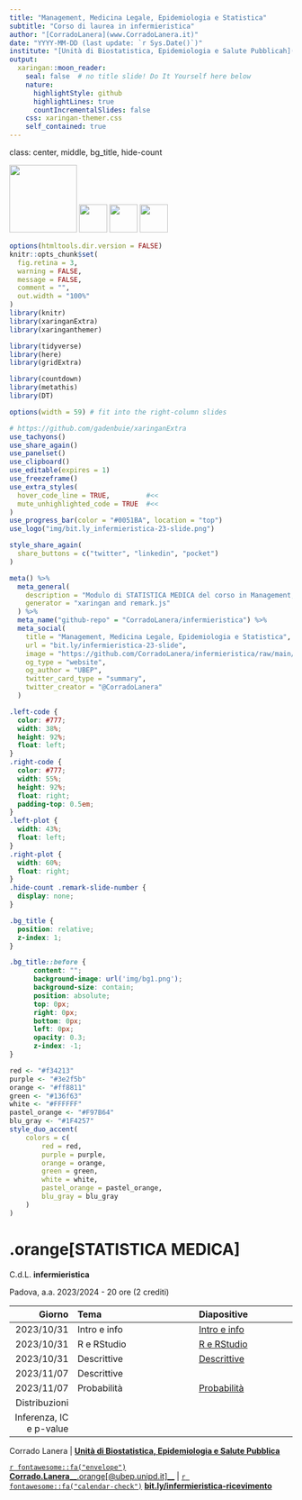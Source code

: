 ```yaml
---
title: "Management, Medicina Legale, Epidemiologia e Statistica"
subtitle: "Corso di laurea in infermieristica"
author: "[CorradoLanera](www.CorradoLanera.it)"
date: "YYYY-MM-DD (last update: `r Sys.Date()`)"
institute: "[Unità di Biostatistica, Epidemiologia e Salute Pubblicah](https://www.unipd-ubep.it/) --- University of Padova"
output: 
  xaringan::moon_reader:
    seal: false  # no title slide! Do It Yourself here below
    nature:
      highlightStyle: github
      highlightLines: true
      countIncrementalSlides: false
    css: xaringan-themer.css
    self_contained: true
---
```

class: center, middle, bg_title, hide-count


<img src="img/unipd_logo.png" width="120px"/>
<img src="img/DCTV.png" width="50px"/>
<img src="img/UBEP.png" width="50px"/>
<img src="img/LAIMS.png" width="50px"/>

```r
options(htmltools.dir.version = FALSE)
knitr::opts_chunk$set(
  fig.retina = 3,
  warning = FALSE,
  message = FALSE,
  comment = "",
  out.width = "100%"
)
library(knitr)
library(xaringanExtra)
library(xaringanthemer)

library(tidyverse)
library(here)
library(gridExtra)

library(countdown)
library(metathis)
library(DT)

options(width = 59) # fit into the right-column slides

```


```r
# https://github.com/gadenbuie/xaringanExtra
use_tachyons()
use_share_again()
use_panelset()
use_clipboard()
use_editable(expires = 1)
use_freezeframe()
use_extra_styles(
  hover_code_line = TRUE,         #<<
  mute_unhighlighted_code = TRUE  #<<
)
use_progress_bar(color = "#0051BA", location = "top")
use_logo("img/bit.ly_infermieristica-23-slide.png")
```

```r
style_share_again(
  share_buttons = c("twitter", "linkedin", "pocket")
)
```


```r
meta() %>%
  meta_general(
    description = "Modulo di STATISTICA MEDICA del corso in Management, Medicina Legale, Epidemiologia e Statistica per il corso di laurea in infermieristica",
    generator = "xaringan and remark.js"
  ) %>% 
  meta_name("github-repo" = "CorradoLanera/infermieristica") %>% 
  meta_social(
    title = "Management, Medicina Legale, Epidemiologia e Statistica",
    url = "bit.ly/infermieristica-23-slide",
    image = "https://github.com/CorradoLanera/infermieristica/raw/main/docs/img/cover.jpg",
    og_type = "website",
    og_author = "UBEP",
    twitter_card_type = "summary",
    twitter_creator = "@CorradoLanera"
  )
```

```css
.left-code {
  color: #777;
  width: 38%;
  height: 92%;
  float: left;
}
.right-code {
  color: #777;
  width: 55%;
  height: 92%;
  float: right;
  padding-top: 0.5em;
}
.left-plot {
  width: 43%;
  float: left;
}
.right-plot {
  width: 60%;
  float: right;
}
.hide-count .remark-slide-number {
  display: none;
}

.bg_title {
  position: relative;
  z-index: 1;
}

.bg_title::before {    
      content: "";
      background-image: url('img/bg1.png');
      background-size: contain;
      position: absolute;
      top: 0px;
      right: 0px;
      bottom: 0px;
      left: 0px;
      opacity: 0.3;
      z-index: -1;
}

```


```r
red <- "#f34213"
purple <- "#3e2f5b"
orange <- "#ff8811"
green <- "#136f63"
white <- "#FFFFFF"
pastel_orange <- "#F97B64"
blu_gray <- "#1F4257"
style_duo_accent(
    colors = c(
        red = red,
        purple = purple,
        orange = orange,
        green = green,
        white = white,
        pastel_orange = pastel_orange,
        blu_gray = blu_gray
    )
)
```


# **.orange[STATISTICA MEDICA]**

C.d.L. **infermieristica**

Padova, a.a. 2023/2024 - 20 ore (2 crediti)

<small>

**Giorno**    | **Tema**                 | **Diapositive**
-------------:|:-------------------------|:--------------------
2023/10/31    | Intro e info             | [Intro e info](00-intro_and_info.html)
2023/10/31    | R e RStudio              | [R e RStudio](01-r_rstudio.html)
2023/10/31    | Descrittive              | [Descrittive](02-descrittive.html)
2023/11/07    | Descrittive              | 
2023/11/07    | Probabilità              | [Probabilità](03-probabilita.html)
    | Distribuzioni            |
    | Inferenza, IC e p-value  |

</small>

Corrado Lanera | [**Unità di Biostatistica, Epidemiologia e Salute Pubblica**](https://www.unipd-ubep.it/)

[`r fontawesome::fa("envelope")`](mailto:Corrado.Lanera@ubep.unipd.it) [**Corrado.Lanera**__.orange[@ubep.unipd.it]__](mailto:Corrado.Lanera@ubep.unipd.it) | 
[`r fontawesome::fa("calendar-check")` ](https://bit.ly/infermieristica-ricevimento) [**bit.ly/infermieristica-ricevimento**](https://bit.ly/infermieristica-ricevimento)

